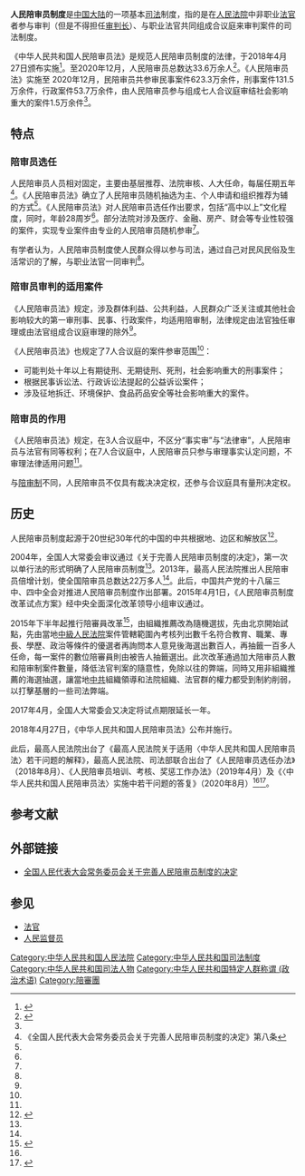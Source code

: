 {{legal}}
'''人民陪审员制度'''是[[中国大陆|中国大陆]]的一项基本[[司法|司法]]制度，指的是在[[中华人民共和国司法体制|人民法院]]中非职业[[法官|法官]]者参与审判（但是不得担任[[审判长|审判长]]）、与职业法官共同组成合议庭来审判案件的司法制度。

《中华人民共和国人民陪审员法》是规范人民陪审员制度的法律，于2018年4月27日颁布实施<ref name=":0">{{Cite web|title=谁说人民陪审员是法庭上的“稻草人”？！——聚焦人民陪审员法出台|url=http://www.xinhuanet.com/legal/2018-05/13/c_1122823758.htm|access-date=2021-06-05|author=靳昊 刘华东|date=2018-05-13|work=www.xinhuanet.com|publisher=光明日报|archive-date=2020-08-08|archive-url=https://web.archive.org/web/20200808220033/http://www.xinhuanet.com/legal/2018-05/13/c_1122823758.htm|dead-url=no}}</ref>。至2020年12月，人民陪审员总数达33.6万余人<ref name=":1">{{Cite web|title=人民陪审：促进和彰显司法民主的最佳途径|url=http://www.hncourt.gov.cn/public/detail.php?id=183330|access-date=2021-06-05|author=孙航|date=2020-12-04|work=www.hncourt.gov.cn|publisher=人民法院报|archive-date=2021-06-05|archive-url=https://web.archive.org/web/20210605051654/http://www.hncourt.gov.cn/public/detail.php?id=183330|dead-url=no}}</ref>。《人民陪审员法》实施至 2020年12月，民陪审员共参审民事案件623.3万余件，刑事案件131.5万余件，行政案件53.7万余件，由人民陪审员参与组成七人合议庭审结社会影响重大的案件1.5万余件<ref name=":1" />。

==特点==

=== 陪审员选任 ===
人民陪审员人员相对固定，主要由基层推荐、法院审核、人大任命，每届任期五年<ref>《全国人民代表大会常务委员会关于完善人民陪审员制度的决定》第八条</ref>。《人民陪审员法》确立了人民陪审员随机抽选为主、个人申请和组织推荐为辅的方式<ref name=":0" />。《人民陪审员法》对人民陪审员选任作出要求，包括“高中以上”文化程度，同时，年龄28周岁<ref name=":0" />。部分法院对涉及医疗、金融、房产、财会等专业性较强的案件，实现专业案件由专业的人民陪审员随机参审<ref name=":0" />。

有学者认为，人民陪审员制度使人民群众得以参与司法，通过自己对民风民俗及生活常识的了解，与职业法官一同审判<ref name=":0" />。

=== 陪审员审判的适用案件 ===
《人民陪审员法》规定，涉及群体利益、公共利益，人民群众广泛关注或其他社会影响较大的第一审刑事、民事、行政案件，均适用陪审制，法律规定由法官独任审理或由法官组成合议庭审理的除外<ref name=":0" />。

《人民陪审员法》也规定了7人合议庭的案件参审范围<ref name=":0" />：

* 可能判处十年以上有期徒刑、无期徒刑、死刑，社会影响重大的刑事案件；
* 根据民事诉讼法、行政诉讼法提起的公益诉讼案件；
* 涉及征地拆迁、环境保护、食品药品安全等社会影响重大的案件。

=== 陪审员的作用 ===
《人民陪审员法》规定，在3人合议庭中，不区分“事实审”与“法律审”，人民陪审员与法官有同等权利；在7人合议庭中，人民陪审员只参与审理事实认定问题，不审理法律适用问题<ref name=":0" />。

与[[陪审制|陪审制]]不同，人民陪审员不仅具有裁决决定权，还参与合议庭具有量刑决定权。

==历史==
人民陪审员制度起源于20世纪30年代的中国的中共根据地、边区和解放区<ref name=":2">{{Cite web |url=http://news.sina.com.cn/c/2008-03-11/174215125217.shtml |title=人民陪审员制度：人民参与审判 |accessdate=2009-07-09 |archive-date=2019-06-11 |archive-url=https://web.archive.org/web/20190611202530/http://news.sina.com.cn/c/2008-03-11/174215125217.shtml |dead-url=no }}</ref>。

2004年，全国人大常委会审议通过《关于完善人民陪审员制度的决定》，第一次以单行法的形式明确了人民陪审员制度<ref name=":2" />。2013年，最高人民法院推出人民陪审员倍增计划，使全国陪审员总数达22万多人<ref name=":2" />。此后，中国共产党的十八届三中、四中全会对推进人民陪审员制度作出部署。2015年4月1日，《人民陪审员制度改革试点方案》经中央全面深化改革领导小组审议通过。

2015年下半年起推行陪審員改革<ref>{{Cite web|title=新浪-北京海選法院陪審員制度改革|url=http://news.sina.com.tw/article/20150930/15262734.html|accessdate=2015-10-28|archive-url=https://web.archive.org/web/20160304140507/http://news.sina.com.tw/article/20150930/15262734.html|archive-date=2016-03-04|dead-url=yes}}</ref>，由組織推薦改為隨機選拔，先由北京開始試點，先由當地[[中級人民法院|中級人民法院]]案件管轄範圍內考核列出數千名符合教育、職業、專長、學歷、政治等條件的優選者再詢問本人意見後海選出數百人，再抽籤一百多人任命，每一案件的數位陪審員則由被告人抽籤選出。此次改革通過加大陪审员人數和陪审制案件數量，降低法官判案的隨意性，免除以往的弊端，同時又用非組織推薦的海選抽選，讓當地[[中共|中共]]組織領導和法院組織、法官群的權力都受到制約削弱，以打擊基層的一些司法弊端。

2017年4月，全国人大常委会又决定将试点期限延长一年。

2018年4月27日，《中华人民共和国人民陪审员法》公布并施行。

此后，最高人民法院出台了《最高人民法院关于适用〈中华人民共和国人民陪审员法〉若干问题的解释》，最高人民法院、司法部联合出台了《人民陪审员选任办法》（2018年8月）、《人民陪审员培训、考核、奖惩工作办法》（2019年4月）及《〈中华人民共和国人民陪审员法〉实施中若干问题的答复》（2020年8月）<ref name=":1" /><ref>{{Cite web|title=最高人民法院、司法部通报人民陪审员法实施两周年工作情况并发布《〈中华人民共和国人民陪审员法〉实施中若干问题的答复》 - 中华人民共和国最高人民法院|url=http://www.court.gov.cn/zixun-xiangqing-264241.html|access-date=2021-06-05|work=www.court.gov.cn|archive-date=2021-06-05|archive-url=https://web.archive.org/web/20210605051658/http://www.court.gov.cn/zixun-xiangqing-264241.html|dead-url=no}}</ref>。

== 参考文献 ==
{{Reflist|30em}}

== 外部链接 ==
* [http://www.law-lib.com/law/law_view.asp?id=86439 全国人民代表大会常务委员会关于完善人民陪审员制度的决定] {{Wayback|url=http://www.law-lib.com/law/law_view.asp?id=86439 |date=20190605120715 }}

== 参见 ==
* [[法官|法官]]
* [[人民监督员|人民监督员]]

[[Category:中华人民共和国人民法院|Category:中华人民共和国人民法院]]
[[Category:中华人民共和国司法制度|Category:中华人民共和国司法制度]]
[[Category:中华人民共和国司法人物|Category:中华人民共和国司法人物]]
[[Category:中华人民共和国特定人群称谓_(政治术语)|Category:中华人民共和国特定人群称谓 (政治术语)]]
[[Category:陪審團|Category:陪審團]]